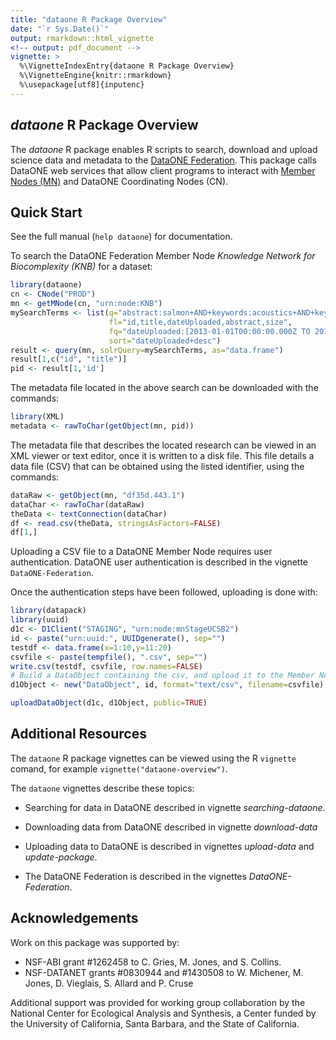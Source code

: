 ```yaml
---
title: "dataone R Package Overview"
date: "`r Sys.Date()`"
output: rmarkdown::html_vignette
<!-- output: pdf_document -->
vignette: >
  %\VignetteIndexEntry{dataone R Package Overview}
  %\VignetteEngine{knitr::rmarkdown}
  %\usepackage[utf8]{inputenc}
---
```


## *dataone* R Package Overview

The *dataone* R package enables R scripts to search, download and upload science data and metadata
to the [DataONE Federation](https://www.dataone.org). This package calls DataONE 
web services that allow client programs to interact with [Member Nodes (MN)](https://www.dataone.org/current-member-nodes) 
and DataONE Coordinating Nodes (CN).

## Quick Start

See the full manual (`help dataone`) for documentation.

To search the DataONE Federation Member Node *Knowledge Network for Biocomplexity (KNB)* for a dataset:

```r
library(dataone)
cn <- CNode("PROD")
mn <- getMNode(cn, "urn:node:KNB")
mySearchTerms <- list(q="abstract:salmon+AND+keywords:acoustics+AND+keywords:\"Oncorhynchus nerka\"",
                      fl="id,title,dateUploaded,abstract,size",
                      fq="dateUploaded:[2013-01-01T00:00:00.000Z TO 2014-01-01T00:00:00.000Z]",
                      sort="dateUploaded+desc")
result <- query(mn, solrQuery=mySearchTerms, as="data.frame")
result[1,c("id", "title")]
pid <- result[1,'id']
```


The metadata file located in the above search can be downloaded with the commands:

```r
library(XML)
metadata <- rawToChar(getObject(mn, pid))
```

The metadata file that describes the located research can be viewed in an XML viewer or text editor, once
it is written to a disk file. This file details a data file (CSV) that can be obtained using the listed 
identifier, using the commands:

```r
dataRaw <- getObject(mn, "df35d.443.1")
dataChar <- rawToChar(dataRaw)
theData <- textConnection(dataChar)
df <- read.csv(theData, stringsAsFactors=FALSE)
df[1,]
```

Uploading a CSV file to a DataONE Member Node requires user authentication. DataONE user
authentication is described in the vignette `DataONE-Federation`.

Once the authentication steps have been followed, uploading is done with:
```r
library(datapack)
library(uuid)
d1c <- D1Client("STAGING", "urn:node:mnStageUCSB2")
id <- paste("urn:uuid:", UUIDgenerate(), sep="")
testdf <- data.frame(x=1:10,y=11:20)
csvfile <- paste(tempfile(), ".csv", sep="")
write.csv(testdf, csvfile, row.names=FALSE)
# Build a DataObject containing the csv, and upload it to the Member Node
d1Object <- new("DataObject", id, format="text/csv", filename=csvfile)
```
```r
uploadDataObject(d1c, d1Object, public=TRUE)
```

## Additional Resources

The `dataone` R package vignettes can be viewed using the R `vignette` comand,
for example `vignette("dataone-overview")`.

The `dataone` vignettes describe these topics:

- Searching for data in DataONE described in vignette *searching-dataone*. 

- Downloading data from DataONE described in vignette *download-data*

- Uploading data to DataONE is described in vignettes *upload-data* and *update-package*. 

- The DataONE Federation is described in the vignettes *DataONE-Federation*. 

## Acknowledgements
Work on this package was supported by:

- NSF-ABI grant #1262458 to C. Gries, M. Jones, and S. Collins.
- NSF-DATANET grants #0830944 and #1430508 to W. Michener, M. Jones, D. Vieglais, S. Allard and P. Cruse

Additional support was provided for working group collaboration by the National Center for Ecological Analysis and Synthesis, a Center funded by the University of California, Santa Barbara, and the State of California.
